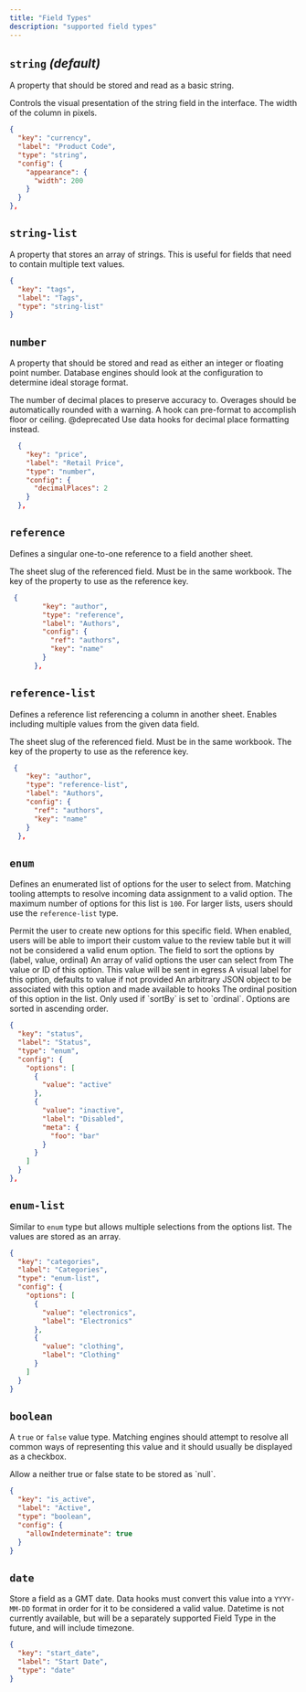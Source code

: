 ```yaml
---
title: "Field Types"
description: "supported field types"
---
```


## `string` _(default)_

A property that should be stored and read as a basic string.

<ParamField path="config.appearance" type="object">
  Controls the visual presentation of the string field in the interface.
</ParamField>

<ParamField path="config.appearance.width" type="number">
  The width of the column in pixels.
</ParamField>

```json
{
  "key": "currency",
  "label": "Product Code",
  "type": "string",
  "config": {
    "appearance": {
      "width": 200
    }
  }
},
```

## `string-list`

<Snippet file="shared/advanced_mapping_required.mdx" />

A property that stores an array of strings. This is useful for fields that need to contain multiple text values.

```json
{
  "key": "tags",
  "label": "Tags",
  "type": "string-list"
}
```

## `number`

A property that should be stored and read as either an integer or floating point
number. Database engines should look at the configuration to determine ideal
storage format.

<ParamField path="config.decimalPlaces" type="number">
  The number of decimal places to preserve accuracy to. Overages should be
  automatically rounded with a warning. A hook can pre-format to accomplish
  floor or ceiling.
  @deprecated Use data hooks for decimal place formatting instead.
</ParamField>

```json
  {
    "key": "price",
    "label": "Retail Price",
    "type": "number",
    "config": {
      "decimalPlaces": 2
    }
  },
```

## `reference`

Defines a singular one-to-one reference to a field another sheet.

<ParamField path="config.ref" required>
  The sheet slug of the referenced field. Must be in the
  same workbook.
</ParamField>

<ParamField path="config.key" default="id" type="string">
  The key of the property to use as the reference key.
</ParamField>

```json
 {
        "key": "author",
        "type": "reference",
        "label": "Authors",
        "config": {
          "ref": "authors",
          "key": "name"
        }
      },
```

## `reference-list`

<Snippet file="shared/advanced_mapping_required.mdx" />

Defines a reference list referencing a column in another sheet. Enables including 
multiple values from the given data field.

<ParamField path="config.ref" required>
  The sheet slug of the referenced field. Must be in the
  same workbook.
</ParamField>

<ParamField path="config.key" default="id" type="string">
  The key of the property to use as the reference key.
</ParamField>

```json
 {
    "key": "author",
    "type": "reference-list",
    "label": "Authors",
    "config": {
      "ref": "authors",
      "key": "name"
    }
  },
```

## `enum`

Defines an enumerated list of options for the user to select from. Matching
tooling attempts to resolve incoming data assignment to a valid option. The
maximum number of options for this list is `100`. For larger lists, users should
use the `reference-list` type.

<ParamField path="config.allow_custom" default="false" type="boolean">
  Permit the user to create new options for this specific field. When enabled, users will be able to import their custom value to the review table but it will not be considered a valid enum option.
</ParamField>

<ParamField path="config.sortBy" default="label" type="string">
  The field to sort the options by (label, value, ordinal)
</ParamField>

<ParamField path="config.options" required>
  An array of valid options the user can select from
</ParamField>

<Expandable title="options" type="array" defaultOpen={true}>

<ParamField path="value" required>
  The value or ID of this option. This value will be sent in egress
</ParamField>

<ParamField path="label" default="value" type="string">
  A visual label for this option, defaults to value if not provided
</ParamField>

<ParamField path="meta" type="object">
  An arbitrary JSON object to be associated with this option and made available to hooks
</ParamField>

<ParamField path="ordinal" type="number">
  The ordinal position of this option in the list. Only used if `sortBy` is set to `ordinal`. Options are sorted in ascending order.
</ParamField>
</Expandable>

```json
{
  "key": "status",
  "label": "Status",
  "type": "enum",
  "config": {
    "options": [
      {
        "value": "active"
      },
      {
        "value": "inactive",
        "label": "Disabled",
        "meta": {
          "foo": "bar"
        }
      }
    ]
  }
},
```

## `enum-list`

<Snippet file="shared/advanced_mapping_required.mdx" />

Similar to `enum` type but allows multiple selections from the options list. The values are stored as an array.

```json
{
  "key": "categories",
  "label": "Categories",
  "type": "enum-list",
  "config": {
    "options": [
      {
        "value": "electronics",
        "label": "Electronics"
      },
      {
        "value": "clothing",
        "label": "Clothing"
      }
    ]
  }
}
```

## `boolean`

A `true` or `false` value type. Matching engines should attempt to resolve all
common ways of representing this value and it should usually be displayed as a
checkbox.

<ParamField path="config.allowIndeterminate" default="false" type="boolean">
  Allow a neither true or false state to be stored as `null`.
</ParamField>

```json
{
  "key": "is_active",
  "label": "Active",
  "type": "boolean",
  "config": {
    "allowIndeterminate": true
  }
}
```

## `date`

Store a field as a GMT date. Data hooks must convert this value into a
`YYYY-MM-DD` format in order for it to be considered a valid value. Datetime is
not currently available, but will be a separately supported Field Type in the
future, and will include timezone.

```json
{
  "key": "start_date",
  "label": "Start Date",
  "type": "date"
}
```
